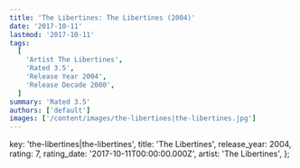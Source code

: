 ```yaml
---
title: 'The Libertines: The Libertines (2004)'
date: '2017-10-11'
lastmod: '2017-10-11'
tags:
  [
    'Artist The Libertines',
    'Rated 3.5',
    'Release Year 2004',
    'Release Decade 2000',
  ]
summary: 'Rated 3.5'
authors: ['default']
images: ['/content/images/the-libertines|the-libertines.jpg']
---
```


  key: 'the-libertines|the-libertines',
  title: 'The Libertines',
  release_year: 2004,
  rating: 7,
  rating_date: '2017-10-11T00:00:00.000Z',
  artist: 'The Libertines',
};

<MusicRating data={data} />
